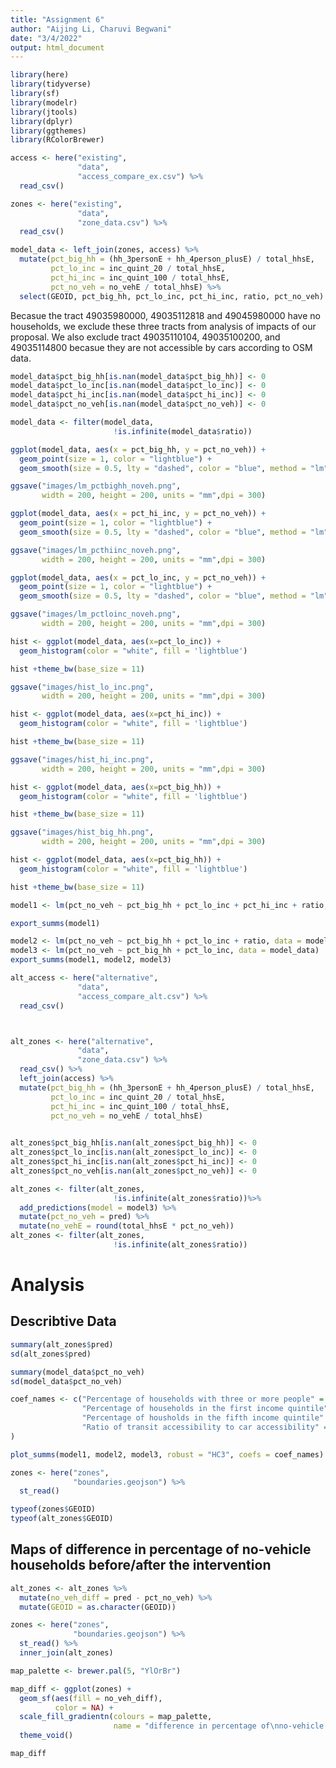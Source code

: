 ```yaml
---
title: "Assignment 6"
author: "Aijing Li, Charuvi Begwani"
date: "3/4/2022"
output: html_document
---
```


```r
library(here)
library(tidyverse)
library(sf)
library(modelr)
library(jtools)
library(dplyr)
library(ggthemes)
library(RColorBrewer)
```

```r
access <- here("existing",
               "data",
               "access_compare_ex.csv") %>%
  read_csv()

zones <- here("existing",
               "data",
               "zone_data.csv") %>%
  read_csv()
```

```r
model_data <- left_join(zones, access) %>%
  mutate(pct_big_hh = (hh_3personE + hh_4person_plusE) / total_hhsE,
         pct_lo_inc = inc_quint_20 / total_hhsE,
         pct_hi_inc = inc_quint_100 / total_hhsE,
         pct_no_veh = no_vehE / total_hhsE) %>%
  select(GEOID, pct_big_hh, pct_lo_inc, pct_hi_inc, ratio, pct_no_veh)

```
Becasue the tract 49035980000, 49035112818 and 49045980000 have no households, we exclude these three tracts from analysis of impacts of our proposal. We also exclude tract 49035110104, 49035100200, and 49035114800 becasue they are not accessible by cars according to OSM data.
```r
model_data$pct_big_hh[is.nan(model_data$pct_big_hh)] <- 0
model_data$pct_lo_inc[is.nan(model_data$pct_lo_inc)] <- 0
model_data$pct_hi_inc[is.nan(model_data$pct_hi_inc)] <- 0
model_data$pct_no_veh[is.nan(model_data$pct_no_veh)] <- 0

model_data <- filter(model_data, 
                       !is.infinite(model_data$ratio))

```

```r
ggplot(model_data, aes(x = pct_big_hh, y = pct_no_veh)) +
  geom_point(size = 1, color = "lightblue") +
  geom_smooth(size = 0.5, lty = "dashed", color = "blue", method = "lm")

ggsave("images/lm_pctbighh_noveh.png",
       width = 200, height = 200, units = "mm",dpi = 300)
```

```r
ggplot(model_data, aes(x = pct_hi_inc, y = pct_no_veh)) +
  geom_point(size = 1, color = "lightblue") +
  geom_smooth(size = 0.5, lty = "dashed", color = "blue", method = "lm")

ggsave("images/lm_pcthiinc_noveh.png",
       width = 200, height = 200, units = "mm",dpi = 300)

```



```r
ggplot(model_data, aes(x = pct_lo_inc, y = pct_no_veh)) +
  geom_point(size = 1, color = "lightblue") +
  geom_smooth(size = 0.5, lty = "dashed", color = "blue", method = "lm")

ggsave("images/lm_pctloinc_noveh.png",
       width = 200, height = 200, units = "mm",dpi = 300)

```
```r
hist <- ggplot(model_data, aes(x=pct_lo_inc)) + 
  geom_histogram(color = "white", fill = 'lightblue')

hist +theme_bw(base_size = 11)

ggsave("images/hist_lo_inc.png",
       width = 200, height = 200, units = "mm",dpi = 300)
```
```r
hist <- ggplot(model_data, aes(x=pct_hi_inc)) + 
  geom_histogram(color = "white", fill = 'lightblue')

hist +theme_bw(base_size = 11)

ggsave("images/hist_hi_inc.png",
       width = 200, height = 200, units = "mm",dpi = 300)
```

```r
hist <- ggplot(model_data, aes(x=pct_big_hh)) + 
  geom_histogram(color = "white", fill = 'lightblue')

hist +theme_bw(base_size = 11)

ggsave("images/hist_big_hh.png",
       width = 200, height = 200, units = "mm",dpi = 300)
```
```r
hist <- ggplot(model_data, aes(x=pct_big_hh)) + 
  geom_histogram(color = "white", fill = 'lightblue')

hist +theme_bw(base_size = 11)
```


```r
model1 <- lm(pct_no_veh ~ pct_big_hh + pct_lo_inc + pct_hi_inc + ratio, data = model_data)

export_summs(model1)
```

```r
model2 <- lm(pct_no_veh ~ pct_big_hh + pct_lo_inc + ratio, data = model_data)
model3 <- lm(pct_no_veh ~ pct_big_hh + pct_lo_inc, data = model_data)
export_summs(model1, model2, model3)
```
```r
alt_access <- here("alternative",
               "data",
               "access_compare_alt.csv") %>%
  read_csv()



alt_zones <- here("alternative",
               "data",
               "zone_data.csv") %>%
  read_csv() %>%
  left_join(access) %>%
  mutate(pct_big_hh = (hh_3personE + hh_4person_plusE) / total_hhsE,
         pct_lo_inc = inc_quint_20 / total_hhsE,
         pct_hi_inc = inc_quint_100 / total_hhsE,
         pct_no_veh = no_vehE / total_hhsE) 
 

```
```r
alt_zones$pct_big_hh[is.nan(alt_zones$pct_big_hh)] <- 0
alt_zones$pct_lo_inc[is.nan(alt_zones$pct_lo_inc)] <- 0
alt_zones$pct_hi_inc[is.nan(alt_zones$pct_hi_inc)] <- 0
alt_zones$pct_no_veh[is.nan(alt_zones$pct_no_veh)] <- 0
```

```r
alt_zones <- filter(alt_zones, 
                       !is.infinite(alt_zones$ratio))%>%
  add_predictions(model = model3) %>%
  mutate(pct_no_veh = pred) %>%
  mutate(no_vehE = round(total_hhsE * pct_no_veh)) 
alt_zones <- filter(alt_zones, 
                       !is.infinite(alt_zones$ratio))
```

# Analysis
## Describtive Data 
```r
summary(alt_zones$pred)
sd(alt_zones$pred)
```
```r
summary(model_data$pct_no_veh)
sd(model_data$pct_no_veh)
```

```r
coef_names <- c("Percentage of households with three or more people" = "pct_big_hh",
                "Percentage of households in the first income quintile" = "pct_lo_inc",
                "Percentage of housholds in the fifth income quintile" = "pct_hi_inc",
                "Ratio of transit accessibility to car accessibility" = "ratio"
)

plot_summs(model1, model2, model3, robust = "HC3", coefs = coef_names)
```

```r
zones <- here("zones",
              "boundaries.geojson") %>%
  st_read()

typeof(zones$GEOID)
typeof(alt_zones$GEOID)
```


## Maps of difference in percentage of no-vehicle households before/after the intervention
```r
alt_zones <- alt_zones %>%
  mutate(no_veh_diff = pred - pct_no_veh) %>%
  mutate(GEOID = as.character(GEOID))

zones <- here("zones",
              "boundaries.geojson") %>%
  st_read() %>%
  inner_join(alt_zones)
```

```r

map_palette <- brewer.pal(5, "YlOrBr")

map_diff <- ggplot(zones) +
  geom_sf(aes(fill = no_veh_diff),
          color = NA) +
  scale_fill_gradientn(colours = map_palette,
                       name = "difference in percentage of\nno-vehicle households\nbefore/after the intervention") +
  theme_void()

map_diff
```

